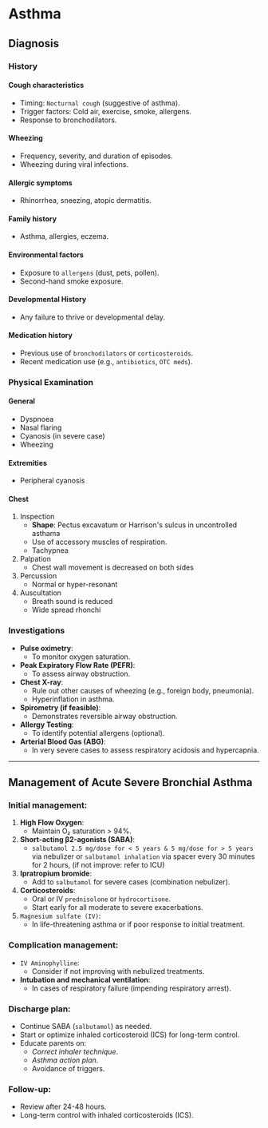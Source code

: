# Asthma

## Diagnosis

### History

#### Cough characteristics

- Timing: `Nocturnal cough` (suggestive of asthma).
- Trigger factors: Cold air, exercise, smoke, allergens.
- Response to bronchodilators.

#### Wheezing

- Frequency, severity, and duration of episodes.
- Wheezing during viral infections.

#### Allergic symptoms

- Rhinorrhea, sneezing, atopic dermatitis.

#### Family history

- Asthma, allergies, eczema.

#### Environmental factors

- Exposure to `allergens` (dust, pets, pollen).
- Second-hand smoke exposure.

#### Developmental History

- Any failure to thrive or developmental delay.

#### Medication history

- Previous use of `bronchodilators` or `corticosteroids`.
- Recent medication use (e.g., `antibiotics`, `OTC meds`).

### Physical Examination

#### General

- Dyspnoea
- Nasal flaring
- Cyanosis (in severe case)
- Wheezing

#### Extremities

- Peripheral cyanosis

#### Chest

1. Inspection
   - **Shape**: Pectus excavatum or Harrison's sulcus in uncontrolled asthama
   - Use of accessory muscles of respiration.
   - Tachypnea
1. Palpation
   - Chest wall movement is decreased on both sides
1. Percussion
   - Normal or hyper-resonant
1. Auscultation
   - Breath sound is reduced
   - Wide spread rhonchi

### Investigations

- **Pulse oximetry**:
  - To monitor oxygen saturation.
- **Peak Expiratory Flow Rate (PEFR)**:
  - To assess airway obstruction.
- **Chest X-ray**:
  - Rule out other causes of wheezing (e.g., foreign body, pneumonia).
  - Hyperinflation in asthma.
- **Spirometry (if feasible)**:
  - Demonstrates reversible airway obstruction.
- **Allergy Testing**:
  - To identify potential allergens (optional).
- **Arterial Blood Gas (ABG)**:
  - In very severe cases to assess respiratory acidosis and hypercapnia.

---

## Management of Acute Severe Bronchial Asthma

### Initial management:

1. **High Flow Oxygen**:
   - Maintain O₂ saturation > 94%.
2. **Short-acting β2-agonists (SABA)**:
   - `salbutamol 2.5 mg/dose for < 5 years & 5 mg/dose for > 5 years` via nebulizer or `salbutamol inhalation` via spacer every 30 minutes for 2 hours, (if not improve: refer to ICU)
3. **Ipratropium bromide**:
   - Add to `salbutamol` for severe cases (combination nebulizer).
4. **Corticosteroids**:
   - Oral or IV `prednisolone` or `hydrocortisone`.
   - Start early for all moderate to severe exacerbations.
5. `Magnesium sulfate (IV)`:
   - In life-threatening asthma or if poor response to initial treatment.

### Complication management:

- `IV Aminophylline`:
  - Consider if not improving with nebulized treatments.
- **Intubation and mechanical ventilation**:
  - In cases of respiratory failure (impending respiratory arrest).

### Discharge plan:

- Continue SABA (`salbutamol`) as needed.
- Start or optimize inhaled corticosteroid (ICS) for long-term control.
- Educate parents on:
  - _Correct inhaler technique_.
  - _Asthma action plan_.
  - Avoidance of triggers.

### Follow-up:

- Review after 24-48 hours.
- Long-term control with inhaled corticosteroids (ICS).
